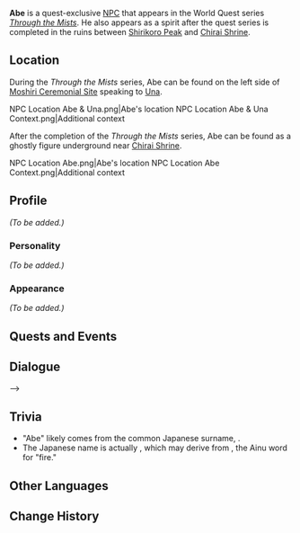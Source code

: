 {{Meta
<!-- REMOVE THIS TEMPLATE AFTER ADDING MISSING INFO -->
|missing_NPC_profile  = yes
}}
{{Character Infobox
|type             = Quest NPC
|deceased         = Past
|image            = <gallery>
NPC Abe.png|Human
NPC Ghost Abe.png|Ghost
</gallery>
|realname         = 
|region           = Inazuma
|affiliation      = Thunderbird Civilization
|title            = 
}}
'''Abe''' is a quest-exclusive [[NPC]] that appears in the World Quest series ''[[Through the Mists]]''. He also appears as a spirit after the quest series is completed in the ruins between [[Shirikoro Peak]] and [[Chirai Shrine]].

==Location==
During the ''Through the Mists'' series, Abe can be found on the left side of [[Moshiri Ceremonial Site]] speaking to [[Una]].

<gallery hideaddbutton="true" captionalign="center">
NPC Location Abe & Una.png|Abe's location
NPC Location Abe & Una Context.png|Additional context
</gallery>

After the completion of the ''Through the Mists'' series, Abe can be found as a ghostly figure underground near [[Chirai Shrine]].
<gallery hideaddbutton="true" captionalign="center">
NPC Location Abe.png|Abe's location
NPC Location Abe Context.png|Additional context
</gallery>

==Profile==
''(To be added.)''

===Personality===
''(To be added.)''

===Appearance===
''(To be added.)''

==Quests and Events==
{{Quest Appearances}}
==Dialogue==
-->
==Trivia==
* "Abe" likely comes from the common Japanese surname, {{w|Abe (surname)|''Abe''}}.
* The Japanese name is actually {{Lang|''Ape''|ja=アペ}}, which may derive from {{Lang|mini=1|ain=アペ|ain_rm=Ape}}, the Ainu word for "fire."
<!--
==Gallery==
-->
==Other Languages==
{{Other Languages|default_hidden = 1
|en      = Abe
|zhs     = 阿部
|zhs_rm  = Ābù
|zht     = 阿部
|zht_rm  = Ābù
|ja      = アペ
|ja_rm   = Ape
|ko      = 아베
|ko_rm   = Abe
|es      = Abe
|fr      = Abe
|ru      = Абэ
|th      = Abe
|vi      = Abe
|de      = Abe
|id      = Abe
|pt      = Abe
}}

==Change History==
{{Change History|2.2}}
<!--
==References==
{{Reflist}}-->